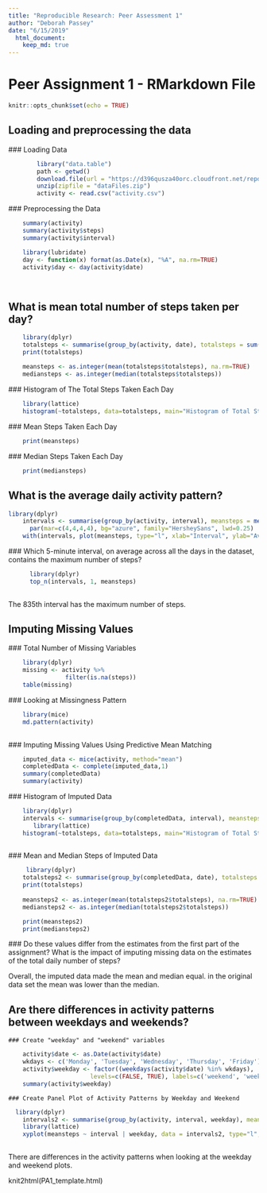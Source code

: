 ```yaml
---
title: "Reproducible Research: Peer Assessment 1"
author: "Deborah Passey"
date: "6/15/2019"
  html_document:
    keep_md: true
---
```


# Peer Assignment 1 - RMarkdown File  

```r
knitr::opts_chunk$set(echo = TRUE)
```

## Loading and preprocessing the data  

  ### Loading Data  

```r
        library("data.table")
        path <- getwd()
        download.file(url = "https://d396qusza40orc.cloudfront.net/repdata%2Fdata%2Factivity.zip", destfile = paste(path, "dataFiles.zip",sep = "/"))
        unzip(zipfile = "dataFiles.zip")
        activity <- read.csv("activity.csv")
```  
  
  ### Preprocessing the Data  
  
```r
    summary(activity)
    summary(activity$steps)
    summary(activity$interval)

    library(lubridate)
    day <- function(x) format(as.Date(x), "%A", na.rm=TRUE)
    activity$day <- day(activity$date)
    
    
```  
  
## What is mean total number of steps taken per day?  
  
```r
    library(dplyr)
    totalsteps <- summarise(group_by(activity, date), totalsteps = sum(steps, na.rm=TRUE))
    print(totalsteps)
    
    meansteps <- as.integer(mean(totalsteps$totalsteps), na.rm=TRUE)
    mediansteps <- as.integer(median(totalsteps$totalsteps))
```  
  
  ### Histogram of The Total Steps Taken Each Day  
```r
    library(lattice)
    histogram(~totalsteps, data=totalsteps, main="Histogram of Total Steps Taken Each Day", col="blue", xlab="Steps")
```    
    
  ### Mean Steps Taken Each Day  
```r
    print(meansteps)
```
    
  ### Median Steps Taken Each Day
```r
    print(mediansteps)
```  

## What is the average daily activity pattern?  
```r

library(dplyr)
    intervals <- summarise(group_by(activity, interval), meansteps = mean(steps, na.rm=TRUE))
      par(mar=c(4,4,4,4), bg="azure", family="HersheySans", lwd=0.25)
    with(intervals, plot(meansteps, type="l", xlab="Interval", ylab="Average Steps per Day", main="Average Daily Pattern"))

```  

  ### Which 5-minute interval, on average across all the days in the dataset, contains the maximum number of steps?  
```r
      library(dplyr)  
      top_n(intervals, 1, meansteps)
      
```  
  
The 835th interval has the maximum number of steps.   
  
## Imputing Missing Values  
  ### Total Number of Missing Variables  
```r
    library(dplyr)
    missing <- activity %>%
                filter(is.na(steps))
    table(missing)
```  
      
      
  ### Looking at Missingness Pattern  
```r
    library(mice)
    md.pattern(activity)
    
```  
      
  ### Imputing Missing Values Using Predictive Mean Matching
```r
    imputed_data <- mice(activity, method="mean")
    completedData <- complete(imputed_data,1)
    summary(completedData)
    summary(activity)
```  
  
  ### Histogram of Imputed Data  
```r
    library(dplyr)
    intervals <- summarise(group_by(completedData, interval), meansteps = mean(steps, na.rm=TRUE))
       library(lattice)
    histogram(~totalsteps, data=totalsteps, main="Histogram of Total Steps Taken Each Day - Imputed Data", col="green", xlab="Steps")
    
```  
    
    
  ### Mean and Median Steps of Imputed Data  
```r
     library(dplyr)
    totalsteps2 <- summarise(group_by(completedData, date), totalsteps = sum(steps, na.rm=TRUE))
    print(totalsteps)
    
    meansteps2 <- as.integer(mean(totalsteps2$totalsteps), na.rm=TRUE)
    mediansteps2 <- as.integer(median(totalsteps2$totalsteps))

    print(meansteps2)
    print(mediansteps2)
```  
  
  ### Do these values differ from the estimates from the first part of the assignment? What is the impact of imputing missing data on the estimates of the total daily number of steps?      

Overall, the imputed data made the mean and median equal. in the original data set the mean was lower than the median.  

## Are there differences in activity patterns between weekdays and weekends?  
    ### Create "weekday" and "weekend" variables  
```r
    activity$date <- as.Date(activity$date)
    wkdays <- c('Monday', 'Tuesday', 'Wednesday', 'Thursday', 'Friday')
    activity$weekday <- factor((weekdays(activity$date) %in% wkdays), 
                       levels=c(FALSE, TRUE), labels=c('weekend', 'weekday'))  
    summary(activity$weekday)
```  
  
    ### Create Panel Plot of Activity Patterns by Weekday and Weekend  
```r

  library(dplyr)
    intervals2 <- summarise(group_by(activity, interval, weekday), meansteps = mean(steps, na.rm=TRUE))
    library(lattice)
    xyplot(meansteps ~ interval | weekday, data = intervals2, type="l", xlab="Interval", ylab="Steps", main="Activity Patterns by Weekday and Weekend")    
    
```  
  
There are differences in the activity patterns when looking at the weekday and weekend plots.

knit2html(PA1_template.html)
